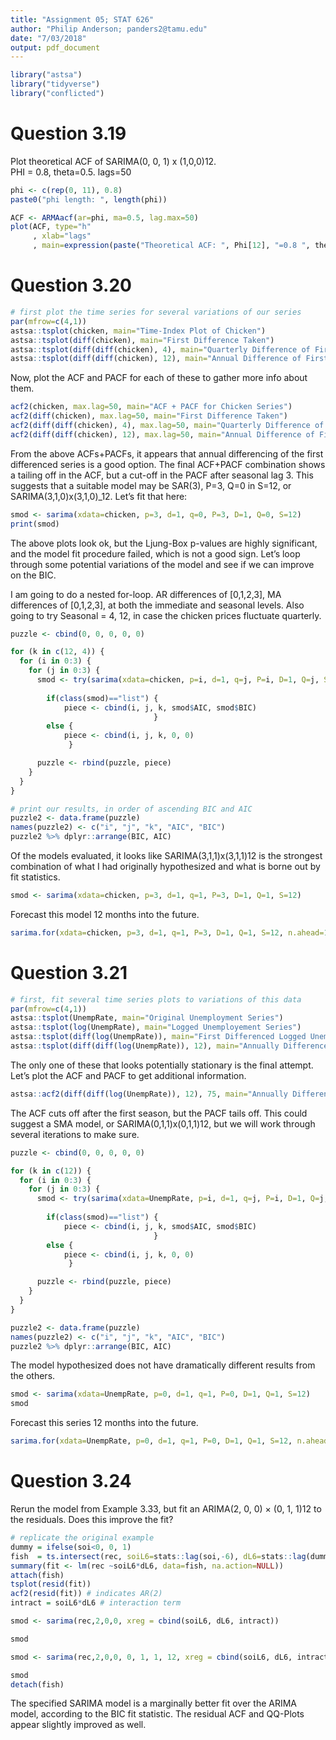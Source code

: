 ```yaml
---
title: "Assignment 05; STAT 626"
author: "Philip Anderson; panders2@tamu.edu"
date: "7/03/2018"
output: pdf_document
---
```


```r
library("astsa")
library("tidyverse")
library("conflicted")
```

# Question 3.19
Plot theoretical ACF of SARIMA(0, 0, 1) x (1,0,0)12.  
PHI = 0.8, theta=0.5. lags=50

```r
phi <- c(rep(0, 11), 0.8)
paste0("phi length: ", length(phi))

ACF <- ARMAacf(ar=phi, ma=0.5, lag.max=50)
plot(ACF, type="h"
     , xlab="lags" 
     , main=expression(paste("Theoretical ACF: ", Phi[12], "=0.8 ", theta, "=0.5")))
```


# Question 3.20

```r
# first plot the time series for several variations of our series
par(mfrow=c(4,1))
astsa::tsplot(chicken, main="Time-Index Plot of Chicken")
astsa::tsplot(diff(chicken), main="First Difference Taken")
astsa::tsplot(diff(diff(chicken), 4), main="Quarterly Difference of First Difference")
astsa::tsplot(diff(diff(chicken), 12), main="Annual Difference of First Difference")
```

Now, plot the ACF and PACF for each of these to gather more info about them.

```r
acf2(chicken, max.lag=50, main="ACF + PACF for Chicken Series")
acf2(diff(chicken), max.lag=50, main="First Difference Taken")
acf2(diff(diff(chicken), 4), max.lag=50, main="Quarterly Difference of First Difference")
acf2(diff(diff(chicken), 12), max.lag=50, main="Annual Difference of First Difference")
```

From the above ACFs+PACFs, it appears that annual differencing of the first differenced series is a good option.  The final ACF+PACF combination shows a tailing off in the ACF, but a cut-off in the PACF after seasonal lag 3.  This suggests that a suitable model may be SAR(3), P=3, Q=0 in S=12, or SARIMA(3,1,0)x(3,1,0)_12.  Let's fit that here:

```r
smod <- sarima(xdata=chicken, p=3, d=1, q=0, P=3, D=1, Q=0, S=12)
print(smod)
```

The above plots look ok, but the Ljung-Box p-values are highly significant, and the model fit procedure failed, which is not a good sign.  Let's loop through some potential variations of the model and see if we can improve on the BIC.

I am going to do a nested for-loop.  AR differences of [0,1,2,3], MA differences of [0,1,2,3], at both the immediate and seasonal levels.  Also going to try Seasonal = 4, 12, in case the chicken prices fluctuate quarterly.


```r
puzzle <- cbind(0, 0, 0, 0, 0)

for (k in c(12, 4)) {
  for (i in 0:3) {
    for (j in 0:3) {
      smod <- try(sarima(xdata=chicken, p=i, d=1, q=j, P=i, D=1, Q=j, S=k), silent=T)
      
        if(class(smod)=="list") {
            piece <- cbind(i, j, k, smod$AIC, smod$BIC)
                                }
        else {
            piece <- cbind(i, j, k, 0, 0)
             }

      puzzle <- rbind(puzzle, piece)
    }
  }
}
```

```r
# print our results, in order of ascending BIC and AIC
puzzle2 <- data.frame(puzzle)
names(puzzle2) <- c("i", "j", "k", "AIC", "BIC")
puzzle2 %>% dplyr::arrange(BIC, AIC)
```

Of the models evaluated, it looks like SARIMA(3,1,1)x(3,1,1)12 is the strongest combination of what I had originally hypothesized and what is borne out by fit statistics.

```r
smod <- sarima(xdata=chicken, p=3, d=1, q=1, P=3, D=1, Q=1, S=12)

```

Forecast this model 12 months into the future.

```r
sarima.for(xdata=chicken, p=3, d=1, q=1, P=3, D=1, Q=1, S=12, n.ahead=12)
```


# Question 3.21

```r
# first, fit several time series plots to variations of this data
par(mfrow=c(4,1))
astsa::tsplot(UnempRate, main="Original Unemployment Series")
astsa::tsplot(log(UnempRate), main="Logged Unemployement Series")
astsa::tsplot(diff(log(UnempRate)), main="First Differenced Logged Unemployment Series")
astsa::tsplot(diff(diff(log(UnempRate)), 12), main="Annually Differenced First Differenced Logged Unemployment Series")

```

The only one of these that looks potentially stationary is the final attempt.  Let's plot the ACF and PACF to get additional information.

```r
astsa::acf2(diff(diff(log(UnempRate)), 12), 75, main="Annually Differenced First Differenced Logged Unemployment Series")
```

The ACF cuts off after the first season, but the PACF tails off.  This could suggest a SMA model, or SARIMA(0,1,1)x(0,1,1)12, but we will work through several iterations to make sure.


```r
puzzle <- cbind(0, 0, 0, 0, 0)

for (k in c(12)) {
  for (i in 0:3) {
    for (j in 0:3) {
      smod <- try(sarima(xdata=UnempRate, p=i, d=1, q=j, P=i, D=1, Q=j, S=k), silent=T)
      
        if(class(smod)=="list") {
            piece <- cbind(i, j, k, smod$AIC, smod$BIC)
                                }
        else {
            piece <- cbind(i, j, k, 0, 0)
             }

      puzzle <- rbind(puzzle, piece)
    }
  }
}
```


```r
puzzle2 <- data.frame(puzzle)
names(puzzle2) <- c("i", "j", "k", "AIC", "BIC")
puzzle2 %>% dplyr::arrange(BIC, AIC)
```

The model hypothesized does not have dramatically different results from the others.  

```r
smod <- sarima(xdata=UnempRate, p=0, d=1, q=1, P=0, D=1, Q=1, S=12)
smod
```

Forecast this series 12 months into the future.

```r
sarima.for(xdata=UnempRate, p=0, d=1, q=1, P=0, D=1, Q=1, S=12, n.ahead=12)
```


# Question 3.24

Rerun the model from Example 3.33, but fit an ARIMA(2, 0, 0) × (0, 1, 1)12 to the residuals. Does this improve the fit?

```r
# replicate the original example
dummy = ifelse(soi<0, 0, 1)
fish  = ts.intersect(rec, soiL6=stats::lag(soi,-6), dL6=stats::lag(dummy,-6), dframe=TRUE)
summary(fit <- lm(rec ~soiL6*dL6, data=fish, na.action=NULL)) 
attach(fish)
tsplot(resid(fit))
acf2(resid(fit)) # indicates AR(2)
intract = soiL6*dL6 # interaction term
```

```r
smod <- sarima(rec,2,0,0, xreg = cbind(soiL6, dL6, intract))
```
```r
smod
```

```r
smod <- sarima(rec,2,0,0, 0, 1, 1, 12, xreg = cbind(soiL6, dL6, intract))
```
```r
smod
detach(fish)
```


The specified SARIMA model is a marginally better fit over the ARIMA model, according to the BIC fit statistic.  The residual ACF and QQ-Plots appear slightly improved as well.  



